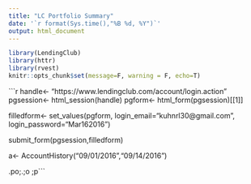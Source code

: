```yaml
---
title: "LC Portfolio Summary"
date: '`r format(Sys.time(),"%B %d, %Y")`'
output: html_document
---
```


```r
library(LendingClub)
library(httr)
library(rvest)
knitr::opts_chunk$set(message=F, warning = F, echo=T)
```

```r
handle<- "https://www.lendingclub.com/account/login.action"
pgsession<- html_session(handle)
pgform<- html_form(pgsession)[[1]]

filledform<- set_values(pgform,
                        login_email="kuhnrl30@gmail.com",
                        login_password="Mar162016")

submit_form(pgsession,filledform)

a<- AccountHistory("09/01/2016","09/14/2016")

.po;.;o ;p```
